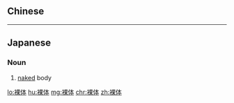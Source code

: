 {{also|裸體}}
==Chinese==
{{zh-see|裸體}}

----

==Japanese==
{{ja-kanjitab|ら|たい|yomi=o}}

===Noun===
{{ja-noun|らたい|kyu=裸體}}

# [[naked]] body

[[lo:裸体]]
[[hu:裸体]]
[[mg:裸体]]
[[chr:裸体]]
[[zh:裸体]]